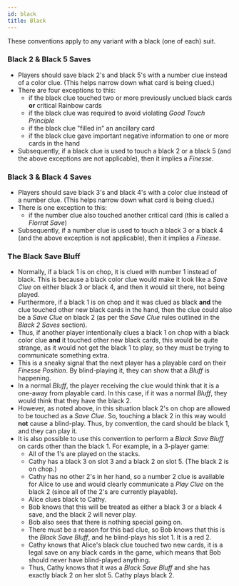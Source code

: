 ```yaml
---
id: black
title: Black
---
```



These conventions apply to any variant with a black (one of each) suit.

### Black 2 & Black 5 Saves

- Players should save black 2's and black 5's with a number clue instead of a color clue. (This helps narrow down what card is being clued.)
- There are four exceptions to this:
  - if the black clue touched two or more previously unclued black cards **or** critical Rainbow cards
  - if the black clue was required to avoid violating _Good Touch Principle_
  - if the black clue "filled in" an ancillary card
  - if the black clue gave important negative information to one or more cards in the hand
- Subsequently, if a black clue is used to touch a black 2 or a black 5 (and the above exceptions are not applicable), then it implies a _Finesse_.

### Black 3 & Black 4 Saves

- Players should save black 3's and black 4's with a color clue instead of a number clue. (This helps narrow down what card is being clued.)
- There is one exception to this:
  - if the number clue also touched another critical card (this is called a _Florrat Save_)
- Subsequently, if a number clue is used to touch a black 3 or a black 4 (and the above exception is not applicable), then it implies a _Finesse_.

### The Black Save Bluff

- Normally, if a black 1 is on chop, it is clued with number 1 instead of black. This is because a black color clue would make it look like a _Save Clue_ on either black 3 or black 4, and then it would sit there, not being played.
- Furthermore, if a black 1 is on chop and it was clued as black **and** the clue touched other new black cards in the hand, then the clue could also be a _Save Clue_ on black 2 (as per the _Save Clue_ rules outlined in the _Black 2 Saves_ section).
- Thus, if another player intentionally clues a black 1 on chop with a black color clue **and** it touched other new black cards, this would be quite strange, as it would not get the black 1 to play, so they must be trying to communicate something extra.
- This is a sneaky signal that the next player has a playable card on their _Finesse Position_. By blind-playing it, they can show that a _Bluff_ is happening.
- In a normal _Bluff_, the player receiving the clue would think that it is a one-away from playable card. In this case, if it was a normal _Bluff_, they would think that they have the black 2.
- However, as noted above, in this situation black 2's on chop are allowed to be touched as a _Save Clue_. So, touching a black 2 in this way would **not** cause a blind-play. Thus, by convention, the card should be black 1, and they can play it.
- It is also possible to use this convention to perform a _Black Save Bluff_ on cards other than the black 1. For example, in a 3-player game:
  - All of the 1's are played on the stacks.
  - Cathy has a black 3 on slot 3 and a black 2 on slot 5. (The black 2 is on chop.)
  - Cathy has no other 2's in her hand, so a number 2 clue is available for Alice to use and would clearly communicate a _Play Clue_ on the black 2 (since all of the 2's are currently playable).
  - Alice clues black to Cathy.
  - Bob knows that this will be treated as either a black 3 or a black 4 save, and the black 2 will never play.
  - Bob also sees that there is nothing special going on.
  - There must be a reason for this bad clue, so Bob knows that this is the _Black Save Bluff_, and he blind-plays his slot 1. It is a red 2.
  - Cathy knows that Alice's black clue touched two new cards, it is a legal save on any black cards in the game, which means that Bob should never have blind-played anything.
  - Thus, Cathy knows that it was a _Black Save Bluff_ and she has exactly black 2 on her slot 5. Cathy plays black 2.

<BlackSaveBluff />
